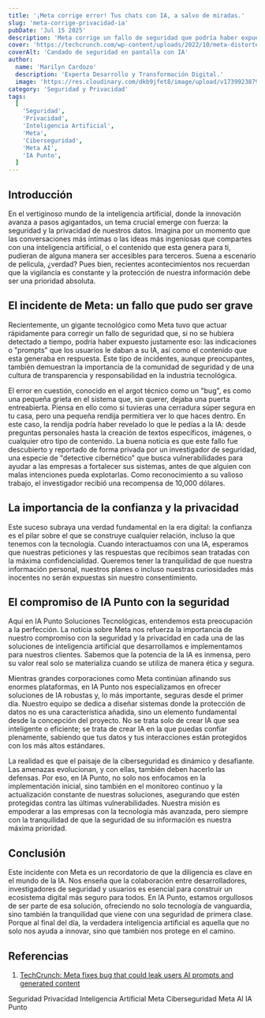 ```yaml
---
title: '¡Meta corrige error! Tus chats con IA, a salvo de miradas.'
slug: 'meta-corrige-privacidad-ia'
pubDate: 'Jul 15 2025'
description: 'Meta corrige un fallo de seguridad que podría haber expuesto conversaciones con su IA. Descubre cómo este incidente subraya la importancia de la privacidad y el compromiso de IA Punto con la seguridad de tus datos.'
cover: 'https://techcrunch.com/wp-content/uploads/2022/10/meta-distorted-glitched.jpg'
coverAlt: 'Candado de seguridad en pantalla con IA'
author:
  name: 'Marilyn Cardozo'
  description: 'Experta Desarrollo y Transformación Digital.'
  image: 'https://res.cloudinary.com/dkb9jfet8/image/upload/v1739923879/marilyn_s2mi4a.png'
category: 'Seguridad y Privacidad'
tags:
  [
    'Seguridad',
    'Privacidad',
    'Inteligencia Artificial',
    'Meta',
    'Ciberseguridad',
    'Meta AI',
    'IA Punto',
  ]
---
```


<h2 id="introduccion">Introducción</h2>

En el vertiginoso mundo de la inteligencia artificial, donde la innovación avanza a pasos agigantados, un tema crucial emerge con fuerza: la seguridad y la privacidad de nuestros datos. Imagina por un momento que las conversaciones más íntimas o las ideas más ingeniosas que compartes con una inteligencia artificial, o el contenido que esta genera para ti, pudieran de alguna manera ser accesibles para terceros. Suena a escenario de película, ¿verdad? Pues bien, recientes acontecimientos nos recuerdan que la vigilancia es constante y la protección de nuestra información debe ser una prioridad absoluta.

<h2 id="el-incidente-de-meta-un-fallo-que-pudo-ser-grave">El incidente de Meta: un fallo que pudo ser grave</h2>

Recientemente, un gigante tecnológico como Meta tuvo que actuar rápidamente para corregir un fallo de seguridad que, si no se hubiera detectado a tiempo, podría haber expuesto justamente eso: las indicaciones o "prompts" que los usuarios le daban a su IA, así como el contenido que esta generaba en respuesta. Este tipo de incidentes, aunque preocupantes, también demuestran la importancia de la comunidad de seguridad y de una cultura de transparencia y responsabilidad en la industria tecnológica.

El error en cuestión, conocido en el argot técnico como un "bug", es como una pequeña grieta en el sistema que, sin querer, dejaba una puerta entreabierta. Piensa en ello como si tuvieras una cerradura súper segura en tu casa, pero una pequeña rendija permitiera ver lo que haces dentro. En este caso, la rendija podría haber revelado lo que le pedías a la IA: desde preguntas personales hasta la creación de textos específicos, imágenes, o cualquier otro tipo de contenido. La buena noticia es que este fallo fue descubierto y reportado de forma privada por un investigador de seguridad, una especie de "detective cibernético" que busca vulnerabilidades para ayudar a las empresas a fortalecer sus sistemas, antes de que alguien con malas intenciones pueda explotarlas. Como reconocimiento a su valioso trabajo, el investigador recibió una recompensa de 10,000 dólares.

<h2 id="la-importancia-de-la-confianza-y-la-privacidad">La importancia de la confianza y la privacidad</h2>

Este suceso subraya una verdad fundamental en la era digital: la confianza es el pilar sobre el que se construye cualquier relación, incluso la que tenemos con la tecnología. Cuando interactuamos con una IA, esperamos que nuestras peticiones y las respuestas que recibimos sean tratadas con la máxima confidencialidad. Queremos tener la tranquilidad de que nuestra información personal, nuestros planes o incluso nuestras curiosidades más inocentes no serán expuestas sin nuestro consentimiento.

<h2 id="el-compromiso-de-ia-punto-con-la-seguridad">El compromiso de IA Punto con la seguridad</h2>

Aquí en IA Punto Soluciones Tecnológicas, entendemos esta preocupación a la perfección. La noticia sobre Meta nos refuerza la importancia de nuestro compromiso con la seguridad y la privacidad en cada una de las soluciones de inteligencia artificial que desarrollamos e implementamos para nuestros clientes. Sabemos que la potencia de la IA es inmensa, pero su valor real solo se materializa cuando se utiliza de manera ética y segura.

Mientras grandes corporaciones como Meta continúan afinando sus enormes plataformas, en IA Punto nos especializamos en ofrecer soluciones de IA robustas y, lo más importante, seguras desde el primer día. Nuestro equipo se dedica a diseñar sistemas donde la protección de datos no es una característica añadida, sino un elemento fundamental desde la concepción del proyecto. No se trata solo de crear IA que sea inteligente o eficiente; se trata de crear IA en la que puedas confiar plenamente, sabiendo que tus datos y tus interacciones están protegidos con los más altos estándares.

La realidad es que el paisaje de la ciberseguridad es dinámico y desafiante. Las amenazas evolucionan, y con ellas, también deben hacerlo las defensas. Por eso, en IA Punto, no solo nos enfocamos en la implementación inicial, sino también en el monitoreo continuo y la actualización constante de nuestras soluciones, asegurando que estén protegidas contra las últimas vulnerabilidades. Nuestra misión es empoderar a las empresas con la tecnología más avanzada, pero siempre con la tranquilidad de que la seguridad de su información es nuestra máxima prioridad.

<h2 id="conclusion">Conclusión</h2>

Este incidente con Meta es un recordatorio de que la diligencia es clave en el mundo de la IA. Nos enseña que la colaboración entre desarrolladores, investigadores de seguridad y usuarios es esencial para construir un ecosistema digital más seguro para todos. En IA Punto, estamos orgullosos de ser parte de esa solución, ofreciendo no solo tecnología de vanguardia, sino también la tranquilidad que viene con una seguridad de primera clase. Porque al final del día, la verdadera inteligencia artificial es aquella que no solo nos ayuda a innovar, sino que también nos protege en el camino.

<h2 id="referencias">Referencias</h2>

1.  <a href="https://techcrunch.com/2025/07/15/meta-fixes-bug-that-could-leak-users-ai-prompts-and-generated-content/" target="_blank" rel="noopener noreferrer">TechCrunch: Meta fixes bug that could leak users AI prompts and generated content</a>

<div class="flex flex-wrap gap-2 mt-8">
  <span class="inline-block px-3 py-1 bg-primary-100 text-primary-700 text-xs font-semibold rounded-full shadow-sm">Seguridad</span>
  <span class="inline-block px-3 py-1 bg-primary-100 text-primary-700 text-xs font-semibold rounded-full shadow-sm">Privacidad</span>
  <span class="inline-block px-3 py-1 bg-primary-100 text-primary-700 text-xs font-semibold rounded-full shadow-sm">Inteligencia Artificial</span>
  <span class="inline-block px-3 py-1 bg-primary-100 text-primary-700 text-xs font-semibold rounded-full shadow-sm">Meta</span>
  <span class="inline-block px-3 py-1 bg-primary-100 text-primary-700 text-xs font-semibold rounded-full shadow-sm">Ciberseguridad</span>
  <span class="inline-block px-3 py-1 bg-primary-100 text-primary-700 text-xs font-semibold rounded-full shadow-sm">Meta AI</span>
  <span class="inline-block px-3 py-1 bg-primary-100 text-primary-700 text-xs font-semibold rounded-full shadow-sm">IA Punto</span>
</div>
